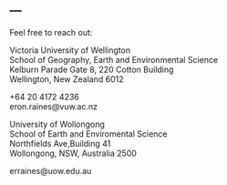 ---
---
<link rel="stylesheet" href="styles.css" type="text/css">



Feel free to reach out:  



Victoria University of Wellington  
School of Geography, Earth and Environmental Science  
Kelburn Parade Gate 8, 220 Cotton Building  
Wellington, New Zealand 6012  

+64 20 4172 4236  
eron.raines@vuw.ac.nz  


University of Wollongong  
School of Earth and Enviromental Science  
Northfields Ave,Building 41  
Wollongong, NSW, Australia 2500  

erraines@uow.edu.au  